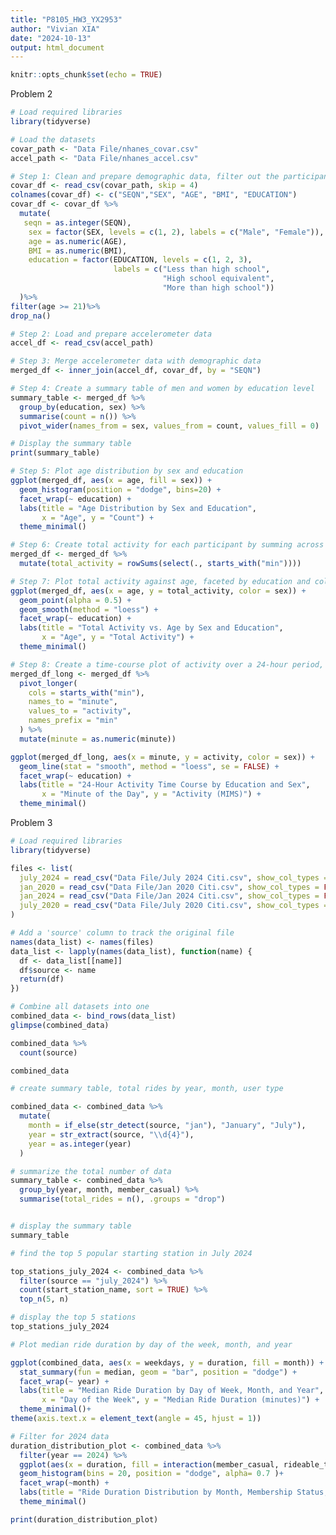 ```yaml
---
title: "P8105_HW3_YX2953"
author: "Vivian XIA"
date: "2024-10-13"
output: html_document
---
```


```r
knitr::opts_chunk$set(echo = TRUE)
```

Problem 2

```r
# Load required libraries
library(tidyverse)

# Load the datasets
covar_path <- "Data File/nhanes_covar.csv"
accel_path <- "Data File/nhanes_accel.csv"

# Step 1: Clean and prepare demographic data, filter out the participants less than 21 and delete the missing ones
covar_df <- read_csv(covar_path, skip = 4)
colnames(covar_df) <- c("SEQN","SEX", "AGE", "BMI", "EDUCATION")
covar_df <- covar_df %>%
  mutate(
   seqn = as.integer(SEQN),
    sex = factor(SEX, levels = c(1, 2), labels = c("Male", "Female")),
    age = as.numeric(AGE),
    BMI = as.numeric(BMI),
    education = factor(EDUCATION, levels = c(1, 2, 3), 
                       labels = c("Less than high school", 
                                  "High school equivalent", 
                                  "More than high school"))
  )%>%
filter(age >= 21)%>%
drop_na()

# Step 2: Load and prepare accelerometer data
accel_df <- read_csv(accel_path)

# Step 3: Merge accelerometer data with demographic data
merged_df <- inner_join(accel_df, covar_df, by = "SEQN")

# Step 4: Create a summary table of men and women by education level
summary_table <- merged_df %>%
  group_by(education, sex) %>%
  summarise(count = n()) %>%
  pivot_wider(names_from = sex, values_from = count, values_fill = 0)

# Display the summary table
print(summary_table)

# Step 5: Plot age distribution by sex and education
ggplot(merged_df, aes(x = age, fill = sex)) +
  geom_histogram(position = "dodge", bins=20) +
  facet_wrap(~ education) +
  labs(title = "Age Distribution by Sex and Education",
       x = "Age", y = "Count") +
  theme_minimal()

# Step 6: Create total activity for each participant by summing across minutes
merged_df <- merged_df %>%
  mutate(total_activity = rowSums(select(., starts_with("min"))))

# Step 7: Plot total activity against age, faceted by education and colored by sex
ggplot(merged_df, aes(x = age, y = total_activity, color = sex)) +
  geom_point(alpha = 0.5) +
  geom_smooth(method = "loess") +
  facet_wrap(~ education) +
  labs(title = "Total Activity vs. Age by Sex and Education",
       x = "Age", y = "Total Activity") +
  theme_minimal()

# Step 8: Create a time-course plot of activity over a 24-hour period, colored by sex
merged_df_long <- merged_df %>%
  pivot_longer(
    cols = starts_with("min"),
    names_to = "minute",
    values_to = "activity",
    names_prefix = "min"
  ) %>%
  mutate(minute = as.numeric(minute))

ggplot(merged_df_long, aes(x = minute, y = activity, color = sex)) +
  geom_line(stat = "smooth", method = "loess", se = FALSE) +
  facet_wrap(~ education) +
  labs(title = "24-Hour Activity Time Course by Education and Sex",
       x = "Minute of the Day", y = "Activity (MIMS)") +
  theme_minimal()
```

Problem 3

```r
# Load required libraries
library(tidyverse)

files <- list(
  july_2024 = read_csv("Data File/July 2024 Citi.csv", show_col_types = FALSE),
  jan_2020 = read_csv("Data File/Jan 2020 Citi.csv", show_col_types = FALSE),
  jan_2024 = read_csv("Data File/Jan 2024 Citi.csv", show_col_types = FALSE),
  july_2020 = read_csv("Data File/July 2020 Citi.csv", show_col_types = FALSE)
)

# Add a 'source' column to track the original file
names(data_list) <- names(files)
data_list <- lapply(names(data_list), function(name) {
  df <- data_list[[name]]
  df$source <- name
  return(df)
})

# Combine all datasets into one
combined_data <- bind_rows(data_list) 
glimpse(combined_data)

combined_data %>%
  count(source)

combined_data

```
```r
# create summary table, total rides by year, month, user type

combined_data <- combined_data %>%
  mutate(
    month = if_else(str_detect(source, "jan"), "January", "July"),
    year = str_extract(source, "\\d{4}"),  
    year = as.integer(year) 
  )

# summarize the total number of data
summary_table <- combined_data %>%
  group_by(year, month, member_casual) %>%
  summarise(total_rides = n(), .groups = "drop")


# display the summary table
summary_table

```

```r
# find the top 5 popular starting station in July 2024

top_stations_july_2024 <- combined_data %>%
  filter(source == "july_2024") %>%
  count(start_station_name, sort = TRUE) %>%
  top_n(5, n)

# display the top 5 stations
top_stations_july_2024
```
```r
# Plot median ride duration by day of the week, month, and year

ggplot(combined_data, aes(x = weekdays, y = duration, fill = month)) +
  stat_summary(fun = median, geom = "bar", position = "dodge") +
  facet_wrap(~ year) +
  labs(title = "Median Ride Duration by Day of Week, Month, and Year",
       x = "Day of the Week", y = "Median Ride Duration (minutes)") +
  theme_minimal()+
theme(axis.text.x = element_text(angle = 45, hjust = 1))

```

```r
# Filter for 2024 data
duration_distribution_plot <- combined_data %>%
  filter(year == 2024) %>%
  ggplot(aes(x = duration, fill = interaction(member_casual, rideable_type))) +
  geom_histogram(bins = 20, position = "dodge", alpha= 0.7 )+
  facet_wrap(~month) +
  labs(title = "Ride Duration Distribution by Month, Membership Status, and Bike Type (2024)", x = "Duration (minutes)", y = "Count") +
  theme_minimal()

print(duration_distribution_plot)
```

